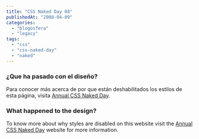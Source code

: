 ```yaml
---
title: "CSS Naked Day 08"
publishedAt: "2008-04-09"
categories: 
  - "blogosfera"
  - "legacy"
tags: 
  - "css"
  - "css-naked-day"
  - "naked"
---
```


### ¿Que ha pasado con el diseño?

Para conocer más acerca de por que están deshabilitados los estilos de esta página, visita [Annual CSS Naked Day](http://naked.dustindiaz.com "Web Standards Naked Day Host Website").

### What happened to the design?

To know more about why styles are disabled on this website visit the [Annual CSS Naked Day](http://naked.dustindiaz.com "Web Standards Naked Day Host Website") website for more information.
